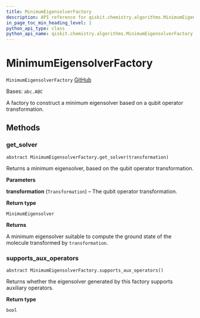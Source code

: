 ```yaml
---
title: MinimumEigensolverFactory
description: API reference for qiskit.chemistry.algorithms.MinimumEigensolverFactory
in_page_toc_min_heading_level: 1
python_api_type: class
python_api_name: qiskit.chemistry.algorithms.MinimumEigensolverFactory
---
```


# MinimumEigensolverFactory

<span id="qiskit.chemistry.algorithms.MinimumEigensolverFactory" />

`MinimumEigensolverFactory` [GitHub](https://github.com/qiskit-community/qiskit-aqua/tree/stable/0.9/qiskit/chemistry/algorithms/ground_state_solvers/minimum_eigensolver_factories/minimum_eigensolver_factory.py "view source code")

Bases: `abc.ABC`

A factory to construct a minimum eigensolver based on a qubit operator transformation.

## Methods

### get\_solver

<span id="qiskit.chemistry.algorithms.MinimumEigensolverFactory.get_solver" />

`abstract MinimumEigensolverFactory.get_solver(transformation)`

Returns a minimum eigensolver, based on the qubit operator transformation.

**Parameters**

**transformation** (`Transformation`) – The qubit operator transformation.

**Return type**

`MinimumEigensolver`

**Returns**

A minimum eigensolver suitable to compute the ground state of the molecule transformed by `transformation`.

### supports\_aux\_operators

<span id="qiskit.chemistry.algorithms.MinimumEigensolverFactory.supports_aux_operators" />

`abstract MinimumEigensolverFactory.supports_aux_operators()`

Returns whether the eigensolver generated by this factory supports auxiliary operators.

**Return type**

`bool`

